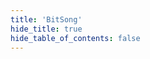 ```yaml
---
title: 'BitSong'
hide_title: true
hide_table_of_contents: false
---
```



<ChainLayout>
  <ChainHero
    name="BitSong"
    iconUrl="img/bitsong-icon.svg"
    bgColor=""
    scope="mainnet"
    chainId="bitsong-2b"
    nodeVersion="v0.21.6"
    token=""
    stakeUrl=""
    restakeUrl=""
    websiteUrl="https://bitsong.io/"
    githubUrl="https://github.com/bitsongofficial"
    xUrl="https://twitter.com/bitsongofficial"
    discordUrl="https://discord.com/invite/mZC9Yk3"
  />

  <ProductLinks
    appUrl=""
    appImageUrl="img/products/"
    explorerUrl=""
    faucetUrl=""
  />

  <ToolsGrid
    chainName="bitsong"
    scope="mainnet"
    showInstall={true}
    showUpgrade={true}
    showGenesis={true}
    showCli={true}
    showEndpoints={true}
    showStateSync={true}
    showSnapshot={true}
    showLivePeers={true}
    showSeed={true}
    showAddressBook={true}
    showExplorersList={false}
    showPublicEndpoints={false}
    showUsefulTools={false}
    showUpgradeWatcher={false}
  />

</ChainLayout>

